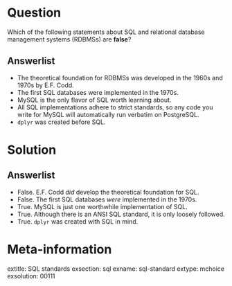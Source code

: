 Question
========

Which of the following statements about SQL and relational database management systems (RDBMSs) are **false**? 


Answerlist
----------
* The theoretical foundation for RDBMSs was developed in the 1960s and 1970s by E.F. Codd. 
* The first SQL databases were implemented in the 1970s. 
* MySQL is the only flavor of SQL worth learning about. 
* All SQL implementations adhere to strict standards, so any code you write for MySQL will automatically run verbatim on PostgreSQL. 
* `dplyr` was created before SQL. 

Solution
========

Answerlist
----------
* False. E.F. Codd *did* develop the theoretical foundation for SQL.
* False. The first SQL databases *were* implemented in the 1970s.
* True. MySQL is just one worthwhile implementation of SQL.
* True. Although there is an ANSI SQL standard, it is only loosely followed. 
* True. `dplyr` was created with SQL in mind. 

Meta-information
================
extitle: SQL standards
exsection: sql
exname: sql-standard
extype: mchoice
exsolution: 00111
